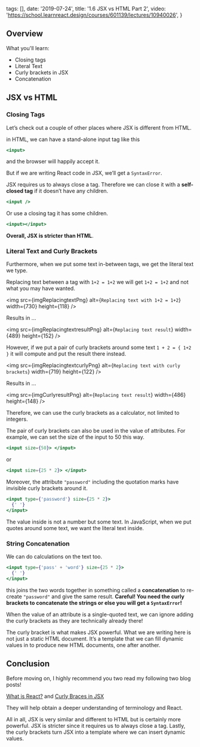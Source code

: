 
  tags: [],
  date: '2019-07-24',
  title: '1.6 JSX vs HTML Part 2',
  video: 'https://school.learnreact.design/courses/601139/lectures/10940026',
}


## Overview

What you'll learn:

- Closing tags
- Literal Text
- Curly brackets in JSX
- Concatenation

## JSX vs HTML

### Closing Tags

Let’s check out a couple of other places where JSX is different from HTML.

in HTML, we can have a stand-alone input tag like this

```jsx
<input>
```

and the browser will happily accept it.

But if we are writing React code in JSX, we’ll get a `SyntaxError`.

JSX requires us to always close a tag. Therefore we can close it with a **self-closed tag** if it doesn’t have any children.

```jsx
<input />
```

Or use a closing tag it has some children.

```jsx
<input></input>
```

**Overall, JSX is stricter than HTML**.

### Literal Text and Curly Brackets

Furthermore, when we put some text in-between tags, we get the literal text we type.

Replacing text between a tag with `1+2 = 1+2` we will get `1+2 = 1+2` and not what you may have wanted.

<img
  src={imgReplacingtextPng}
  alt={`Replacing text with 1+2 = 1+2`}
  width={730}
  height={118}
/>

Results in ...

<img
  src={imgReplacingtextresultPng}
  alt={`Replacing text result`}
  width={489}
  height={152}
/>

However, if we put a pair of curly brackets around some text
`1 + 2 = { 1+2 }` it will compute and put the result there instead.

<img
  src={imgReplacingtextcurlyPng}
  alt={`Replacing text with curly brackets`}
  width={719}
  height={122}
/>

Results in ...

<img
  src={imgCurlyresultPng}
  alt={`Replacing text result`}
  width={486}
  height={148}
/>

Therefore, we can use the curly brackets as a calculator, not limited to integers.

The pair of curly brackets can also be used in the value of attributes. For example, we can set the size of the input to 50 this way.

```jsx
<input size={50}> </input>
```

or

```jsx
<input size={25 * 2}> </input>
```

Moreover, the attribute `"password"` including the quotation marks have invisible curly brackets around it.

```jsx
<input type={'password'} size={25 * 2}>
  {' '}
</input>
```

The value inside is not a number but some text. In JavaScript, when we put quotes around some text, we want the literal text inside.

### String Concatenation

We can do calculations on the text too.

```jsx
<input type={'pass' + 'word'} size={25 * 2}>
  {' '}
</input>
```

this joins the two words together in something called a **concatenation** to re-create `"password"` and give the same result. **Careful! You need the curly brackets to concatenate the strings or else you will get a `SyntaxError`!**

When the value of an attribute is a single-quoted text, we can ignore adding the curly brackets as they are technically already there!

The curly bracket is what makes JSX powerful. What we are writing here is not just a static HTML document. It’s a template that we can fill dynamic values in to produce new HTML documents, one after another.

## Conclusion

Before moving on, I highly recommend you two read my following two blog posts!

[What is React?](/posts/what-is-react/) and [Curly Braces in JSX](/posts/those-curly-braces-in-jsx)

They will help obtain a deeper understanding of terminology and React.

All in all, JSX is very similar and different to HTML but is certainly more powerful. JSX is stricter since it requires us to always close a tag. Lastly, the curly brackets turn JSX into a template where we can insert dynamic values.
